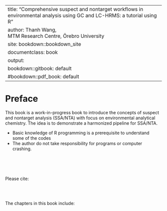 
---
title: "Comprehensive suspect and nontarget workflows in environmental analysis using GC and LC-HRMS: a tutorial using R"
author: Thanh Wang, <br> MTM Research Centre, Örebro University
site: bookdown::bookdown_site
documentclass: book
output:
  bookdown::gitbook: default
  #bookdown::pdf_book: default
---
<!-- If you need PDF output, uncomment bookdown::pdf_book above in YAML. You will need a LaTeX installation, e.g., https://yihui.name/tinytex/ -->

# Preface {-}

This book is a work-in-progress book to introduce the concepts of suspect and nontarget analysis (SSA/NTA) with focus on environmental analytical chemistry. The idea is to demonstrate a harmonized pipeline for SSA/NTA.

* Basic knowledge of R programming is a prerequisite to understand some of the codes
* The author do not take responsibility for programs or computer crashing.  

<br><br><br>

Please cite: 

<br><br>

The chapters in this book include:  


